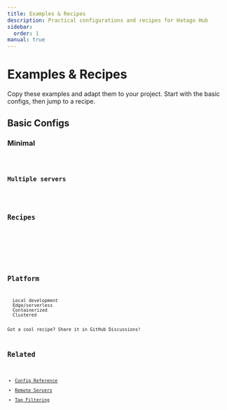 ```yaml
---
title: Examples & Recipes
description: Practical configurations and recipes for Hatago Hub
sidebar:
  order: 1
manual: true
---
```



# Examples & Recipes

Copy these examples and adapt them to your project. Start with the basic configs, then jump to a recipe.

## Basic Configs

### Minimal

<Code code={BasicConfig} lang="json" title="hatago-config.json" />

### Multiple servers

<Code code={MultiServerConfig} lang="json" title="hatago-config.json" />

## Recipes

<CardGrid>
  <LinkCard title="AI Development" description="OpenAI/Claude + local LLMs" href="/en/examples/ai-development/" />
  <LinkCard title="Full‑stack" description="Frontend + backend + database" href="/en/examples/fullstack/" />
  <LinkCard title="Data Analysis" description="Jupyter + DB + visualization" href="/en/examples/data-analysis/" />
  <LinkCard title="CI/CD" description="GitHub Actions + Docker + deploy" href="/en/examples/ci-cd/" />
  </CardGrid>

## Platform

<CardGrid>
  <Card title="Node.js" icon="seti:nodejs">Local development</Card>
  <Card title="Cloudflare Workers" icon="cloudflare">Edge/serverless</Card>
  <Card title="Docker" icon="docker">Containerized</Card>
  <Card title="Kubernetes" icon="seti:kubernetes">Clustered</Card>
</CardGrid>

<Aside type="tip">Got a cool recipe? Share it in GitHub Discussions!</Aside>

## Related

- [Config Reference](/en/reference/config/)
- [Remote Servers](/en/how-to/remote-servers/)
- [Tag Filtering](/en/how-to/tag-filtering/)

